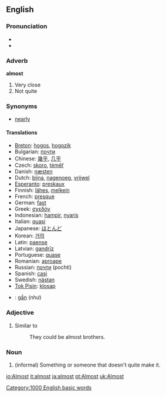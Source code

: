 ==English==

{{rank|gave|asked|soon|216|almost|thou|full|country}}

===Pronunciation===
*{{audio|en-us-inlandnorth-almost.ogg|Audio (US-Inland North)}}
*{{audio|en-us-almost.ogg|Audio (US)}}

===Adverb===
'''almost'''

#Very close
#Not quite

===Synonyms===
*[[nearly]]

====Translations====
*[[Breton]]: [[hogos]], [[hogozik]]
*Bulgarian: [[почти]]
*Chinese: [[幾乎]], [[几乎]]
*Czech: [[skoro]], [[téměř]]
*Danish: [[næsten]]
*Dutch: [[bijna]], [[nagenoeg]], [[vrijwel]]
*[[Esperanto]]: [[preskaux]]
*Finnish: [[lähes]], [[melkein]]
*French: [[presque]]
*German: [[fast]]
*Greek: [[σχεδόν]]
*Indonesian: [[hampir]], [[nyaris]]
*Italian: [[quasi]]
*Japanese: [[ほとんど]]
*Korean: [[거의]]
*Latin: [[paense]]
*Latvian: [[gandrīz]]
*Portuguese: [[quase]]
*Romanian: [[aproape]]
*Russian: [[почти]] (pochti)
*Spanish: [[casi]]
*Swedish: [[nästan]]
*[[Tok Pisin]]: [[klosap]]
*{{vi}}: [[gần]] (như)

===Adjective===

#Similar to
#:They could be almost brothers.

===Noun===

#(informal) Something or someone that doesn't quite make it.

[[Category:1000 English basic words]]

[[io:Almost]]
[[it:almost]]
[[ja:almost]]
[[pt:Almost]]
[[uk:Almost]]